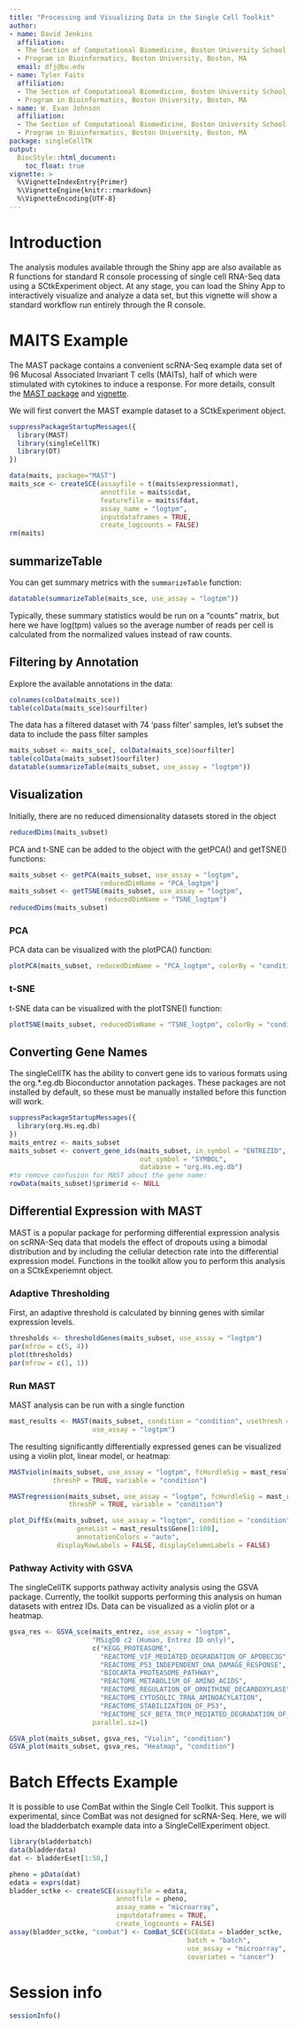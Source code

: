 ```yaml
---
title: "Processing and Visualizing Data in the Single Cell Toolkit"
author:
- name: David Jenkins
  affiliation: 
  - The Section of Computational Biomedicine, Boston University School of Medicine, Boston, MA
  - Program in Bioinformatics, Boston University, Boston, MA
  email: dfj@bu.edu
- name: Tyler Faits
  affiliation: 
  - The Section of Computational Biomedicine, Boston University School of Medicine, Boston, MA
  - Program in Bioinformatics, Boston University, Boston, MA
- name: W. Evan Johnson
  affiliation: 
  - The Section of Computational Biomedicine, Boston University School of Medicine, Boston, MA
  - Program in Bioinformatics, Boston University, Boston, MA
package: singleCellTK
output: 
  BiocStyle::html_document:
    toc_float: true
vignette: >
  %\VignetteIndexEntry{Primer}
  %\VignetteEngine{knitr::rmarkdown}
  %\VignetteEncoding{UTF-8}
---
```


# Introduction

The analysis modules available through the Shiny app are also available as R
functions for standard R console processing of single cell RNA-Seq data using
a SCtkExperiment object. At any stage, you can load the Shiny App to
interactively visualize and analyze a data set, but this vignette will show a
standard workflow run entirely through the R console.

# MAITS Example

The MAST package contains a convenient scRNA-Seq example data set of 96 Mucosal
Associated Invariant T cells (MAITs), half of which were stimulated with
cytokines to induce a response. For more details, consult the [MAST package](https://www.bioconductor.org/packages/release/bioc/html/MAST.html)
and [vignette](https://www.bioconductor.org/packages/release/bioc/vignettes/MAST/inst/doc/MAITAnalysis.html).

We will first convert the MAST example dataset to a SCtkExperiment object.

```r
suppressPackageStartupMessages({
  library(MAST)
  library(singleCellTK)
  library(DT)
})

data(maits, package="MAST")
maits_sce <- createSCE(assayfile = t(maits$expressionmat),
                       annotfile = maits$cdat,
                       featurefile = maits$fdat,
                       assay_name = "logtpm",
                       inputdataframes = TRUE,
                       create_logcounts = FALSE)
rm(maits)
```

## summarizeTable

You can get summary metrics with the `summarizeTable` function:

```r
datatable(summarizeTable(maits_sce, use_assay = "logtpm"))
```

Typically, these summary statistics would be run on a "counts" matrix, but here
we have log(tpm) values so the average number of reads per cell is calculated
from the normalized values instead of raw counts.

## Filtering by Annotation

Explore the available annotations in the data:

```r
colnames(colData(maits_sce))
table(colData(maits_sce)$ourfilter)
```

The data has a filtered dataset with 74 'pass filter' samples, let's subset
the data to include the pass filter samples

```r
maits_subset <- maits_sce[, colData(maits_sce)$ourfilter]
table(colData(maits_subset)$ourfilter)
datatable(summarizeTable(maits_subset, use_assay = "logtpm"))
```

## Visualization

Initially, there are no reduced dimensionality datasets stored in the object

```r
reducedDims(maits_subset)
```

PCA and t-SNE can be added to the object with the getPCA() and getTSNE()
functions:

```r
maits_subset <- getPCA(maits_subset, use_assay = "logtpm",
                       reducedDimName = "PCA_logtpm")
maits_subset <- getTSNE(maits_subset, use_assay = "logtpm",
                        reducedDimName = "TSNE_logtpm")
reducedDims(maits_subset)
```

### PCA

PCA data can be visualized with the plotPCA() function:

```r
plotPCA(maits_subset, reducedDimName = "PCA_logtpm", colorBy = "condition")
```

### t-SNE

t-SNE data can be visualized with the plotTSNE() function:

```r
plotTSNE(maits_subset, reducedDimName = "TSNE_logtpm", colorBy = "condition")
```

## Converting Gene Names

The singleCellTK has the ability to convert gene ids to various formats using
the org.*.eg.db Bioconductor annotation packages. These packages are not
installed by default, so these must be manually installed before this function
will work.

```r
suppressPackageStartupMessages({
  library(org.Hs.eg.db)
})
maits_entrez <- maits_subset
maits_subset <- convert_gene_ids(maits_subset, in_symbol = "ENTREZID",
                                 out_symbol = "SYMBOL",
                                 database = "org.Hs.eg.db")
#to remove confusion for MAST about the gene name:
rowData(maits_subset)$primerid <- NULL
```

## Differential Expression with MAST

MAST is a popular package for performing differential expression analysis on
scRNA-Seq data that models the effect of dropouts using a bimodal distribution
and by including the cellular detection rate into the differential expression
model. Functions in the toolkit allow you to perform this analysis on a
SCtkExperiemnt object.

### Adaptive Thresholding

First, an adaptive threshold is calculated by binning genes with similar
expression levels.

```r
thresholds <- thresholdGenes(maits_subset, use_assay = "logtpm")
par(mfrow = c(5, 4))
plot(thresholds)
par(mfrow = c(1, 1))
```

### Run MAST

MAST analysis can be run with a single function

```r
mast_results <- MAST(maits_subset, condition = "condition", usethresh = TRUE,
                     use_assay = "logtpm")
```

The resulting significantly differentially expressed genes can be visualized
using a violin plot, linear model, or heatmap:

```r
MASTviolin(maits_subset, use_assay = "logtpm", fcHurdleSig = mast_results,
           threshP = TRUE, variable = "condition")
```

```r
MASTregression(maits_subset, use_assay = "logtpm", fcHurdleSig = mast_results,
               threshP = TRUE, variable = "condition")
```

```r
plot_DiffEx(maits_subset, use_assay = "logtpm", condition = "condition",
                 geneList = mast_results$Gene[1:100],
                 annotationColors = "auto",
            displayRowLabels = FALSE, displayColumnLabels = FALSE)
```

### Pathway Activity with GSVA

The singleCellTK supports pathway activity analysis using the GSVA package.
Currently, the toolkit supports performing this analysis on human datasets with
entrez IDs. Data can be visualized as a violin plot or a heatmap.

```r
gsva_res <- GSVA_sce(maits_entrez, use_assay = "logtpm",
                     "MSigDB c2 (Human, Entrez ID only)",
                     c("KEGG_PROTEASOME",
                       "REACTOME_VIF_MEDIATED_DEGRADATION_OF_APOBEC3G",
                       "REACTOME_P53_INDEPENDENT_DNA_DAMAGE_RESPONSE",
                       "BIOCARTA_PROTEASOME_PATHWAY",
                       "REACTOME_METABOLISM_OF_AMINO_ACIDS",
                       "REACTOME_REGULATION_OF_ORNITHINE_DECARBOXYLASE",
                       "REACTOME_CYTOSOLIC_TRNA_AMINOACYLATION",
                       "REACTOME_STABILIZATION_OF_P53",
                       "REACTOME_SCF_BETA_TRCP_MEDIATED_DEGRADATION_OF_EMI1"),
                     parallel.sz=1)

GSVA_plot(maits_subset, gsva_res, "Violin", "condition")
GSVA_plot(maits_subset, gsva_res, "Heatmap", "condition")
```

# Batch Effects Example

It is possible to use ComBat within the Single Cell Toolkit. This support is
experimental, since ComBat was not designed for scRNA-Seq. Here, we will load
the bladderbatch example data into a SingleCellExperiment object.

```r
library(bladderbatch)
data(bladderdata)
dat <- bladderEset[1:50,]

pheno = pData(dat)
edata = exprs(dat)
bladder_sctke <- createSCE(assayfile = edata,
                           annotfile = pheno,
                           assay_name = "microarray",
                           inputdataframes = TRUE,
                           create_logcounts = FALSE)
assay(bladder_sctke, "combat") <- ComBat_SCE(SCEdata = bladder_sctke,
                                             batch = "batch",
                                             use_assay = "microarray",
                                             covariates = "cancer")
```

# Session info {.unnumbered}

```r
sessionInfo()
```
